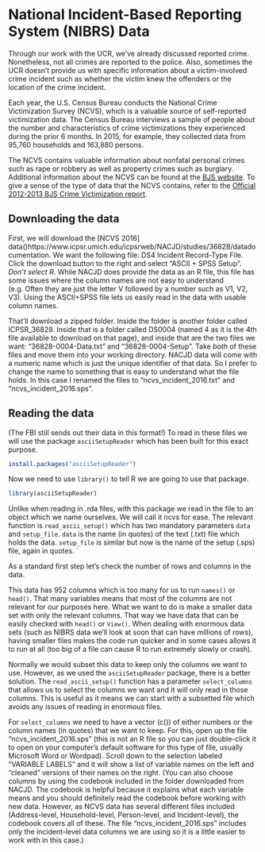 # National Incident-Based Reporting System (NIBRS) Data

Through our work with the UCR, we've already discussed reported crime. Nonetheless, not all crimes are reported to the police. Also, sometimes the UCR doesn't provide us with specific information about a victim-involved crime incident such as whether the victim knew the offenders or the location of the crime incident.

Each year, the U.S. Census Bureau conducts the National Crime Victimization Survey (NCVS), which is a valuable source of self-reported victimization data. The Census Bureau interviews a sample of people about the number and characteristics of crime victimizations they experienced during the prior 6 months. In 2015, for example, they collected data from 95,760 households and 163,880 persons.

The NCVS contains valuable information about nonfatal personal crimes such as rape or robbery as well as property crimes such as burglary. Additional information about the NCVS can be found at the [BJS website](https://www.bjs.gov/index.cfm?ty=dcdetail&iid=245). To give a sense of the type of data that the NCVS contains, refer to the [Official 2012-2013 BJS Crime Victimization report](http://www.bjs.gov/content/pub/pdf/cv12.pdf).

## Downloading the data

First, we will download the [NCVS 2016] data()https://www.icpsr.umich.edu/icpsrweb/NACJD/studies/36828/datadocumentation. We want the following file: DS4 Incident Record-Type File. Click the download button to the right and select "ASCII + SPSS Setup". *Don't select R.* While NACJD does provide the data as an R file, this file has some issues where the column names are not easy to understand (e.g. Often they are just the letter V followed by a number such as V1, V2, V3). Using the ASCII+SPSS file lets us easily read in the data with usable column names. 

That'll download a zipped folder. Inside the folder is another folder called ICPSR_36828. Inside that is a folder called DS0004 (named 4 as it is the 4th file available to download on that page), and inside that are the two files we want: "36828-0004-Data.txt" and "36828-0004-Setup". Take *both* of these files and move them into your working directory. NACJD data will come with a numeric name which is just the unique identifier of that data. So I prefer to change the name to something that is easy to understand what the file holds. In this case I renamed the files to "ncvs_incident_2016.txt" and "ncvs_incident_2016.sps".

## Reading the data

(The FBI still sends out their data in this format!) To read in these files we will use the package `asciiSetupReader` which has been built for this exact purpose. 

```r
install.packages("asciiSetupReader")
```

Now we need to use `library()` to tell R we are going to use that package.

```r
library(asciiSetupReader)
```

Unlike when reading in .rda files, with this package we read in the file to an object which we name ourselves. We will call it ncvs for ease. The relevant function is `read_ascii_setup()` which has two mandatory parameters `data` and `setup_file`. `data` is the name (in quotes) of the text (.txt) file which holds the data. `setup_file` is similar but now is the name of the setup (.sps) file, again in quotes. 
`

As a standard first step let's check the number of rows and columns in the data.


This data has 952 columns which is too many for us to run `names()` or `head()`. That many variables means that most of the columns are not relevant for our purposes here. What we want to do is make a smaller data set with only the relevant columns. That way we have data that can be easily checked with `head()` or `View()`. When dealing with enormous data sets (such as NIBRS data we'll look at soon that can have millions of rows), having smaller files makes the code run quicker and in some cases allows it to run at all (too big of a file can cause R to run extremely slowly or crash). 

Normally we would subset this data to keep only the columns we want to use. However, as we used the `asciiSetupReader` package, there is a better solution. The `read_ascii_setup()` function has a parameter `select_columns` that allows us to select the columns we want and it will only read in those columns. This is useful as it means we can start with a subsetted file which avoids any issues of reading in enormous files.

For `select_columns` we need to have a vector (c()) of either numbers or the column names (in quotes) that we want to keep. For this, open up the file "ncvs_incident_2016.sps" (this is not an R file so you can just double-click it to open on your computer's default software for this type of file, usually Microsoft Word or Wordpad). Scroll down to the selection labeled "VARIABLE LABELS" and it will show a list of variable names on the left and "cleaned" versions of their names on the right. (You can also choose columns by using the codebook included in the folder downloaded from NACJD. The codebook is helpful because it explains what each variable means and you should definitely read the codebook before working with new data. However, as NCVS data has several different files included (Address-level, Household-level, Person-level, and Incident-level), the codebook covers all of these. The file "ncvs_incident_2016.sps" includes only the incident-level data columns we are using so it is a little easier to work with in this case.)
